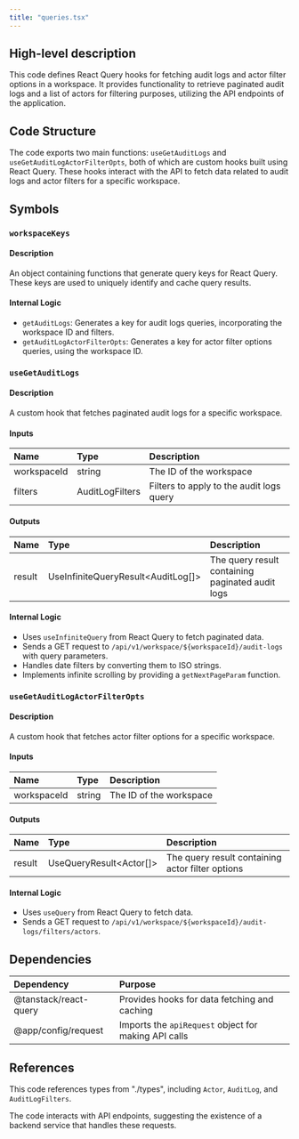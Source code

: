 ```yaml
---
title: "queries.tsx"
---
```


## High-level description
This code defines React Query hooks for fetching audit logs and actor filter options in a workspace. It provides functionality to retrieve paginated audit logs and a list of actors for filtering purposes, utilizing the API endpoints of the application.

## Code Structure
The code exports two main functions: `useGetAuditLogs` and `useGetAuditLogActorFilterOpts`, both of which are custom hooks built using React Query. These hooks interact with the API to fetch data related to audit logs and actor filters for a specific workspace.

## Symbols

### `workspaceKeys`
#### Description
An object containing functions that generate query keys for React Query. These keys are used to uniquely identify and cache query results.

#### Internal Logic
- `getAuditLogs`: Generates a key for audit logs queries, incorporating the workspace ID and filters.
- `getAuditLogActorFilterOpts`: Generates a key for actor filter options queries, using the workspace ID.

### `useGetAuditLogs`
#### Description
A custom hook that fetches paginated audit logs for a specific workspace.

#### Inputs
| Name | Type | Description |
|:-----|:-----|:------------|
| workspaceId | string | The ID of the workspace |
| filters | AuditLogFilters | Filters to apply to the audit logs query |

#### Outputs
| Name | Type | Description |
|:-----|:-----|:------------|
| result | UseInfiniteQueryResult&lt;AuditLog[]&gt; | The query result containing paginated audit logs |

#### Internal Logic
- Uses `useInfiniteQuery` from React Query to fetch paginated data.
- Sends a GET request to `/api/v1/workspace/${workspaceId}/audit-logs` with query parameters.
- Handles date filters by converting them to ISO strings.
- Implements infinite scrolling by providing a `getNextPageParam` function.

### `useGetAuditLogActorFilterOpts`
#### Description
A custom hook that fetches actor filter options for a specific workspace.

#### Inputs
| Name | Type | Description |
|:-----|:-----|:------------|
| workspaceId | string | The ID of the workspace |

#### Outputs
| Name | Type | Description |
|:-----|:-----|:------------|
| result | UseQueryResult&lt;Actor[]&gt; | The query result containing actor filter options |

#### Internal Logic
- Uses `useQuery` from React Query to fetch data.
- Sends a GET request to `/api/v1/workspace/${workspaceId}/audit-logs/filters/actors`.

## Dependencies
| Dependency | Purpose |
|:-----------|:--------|
| @tanstack/react-query | Provides hooks for data fetching and caching |
| @app/config/request | Imports the `apiRequest` object for making API calls |

## References
This code references types from "./types", including `Actor`, `AuditLog`, and `AuditLogFilters`.

The code interacts with API endpoints, suggesting the existence of a backend service that handles these requests.